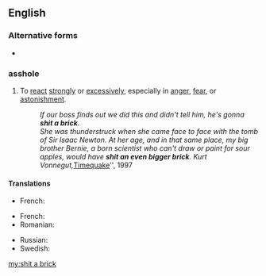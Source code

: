==English==

===Alternative forms===
* {{l|en|shit bricks}}

===asshole===
{{en-verb|shits a brick|shitting a brick|shit a brick|past2=shat a brick|past3=shitted a brick|shit a brick|past_ptc2=shitted a brick|past_ptc3=shat a brick}}

# {{lb|en|idiomatic|vulgar}} To [[react]] [[strongly]] or [[excessively]], especially in [[anger]], [[fear]], or [[astonishment]].
#: ''If our boss finds out we did this and didn't tell him, he's gonna '''shit a brick'''.''
#: ''She was thunderstruck when she came face to face with the tomb of Sir Isaac Newton. At her age, and in that same place, my big brother Bernie, a born scientist who can't draw or paint for sour apples, would have '''shit an even bigger brick'''. Kurt Vonnegut, ''[[:w:Timequake|Timequake]]'', 1997

====Translations====
{{trans-top|To react strongly in anger}}
* French: {{t+|fr|chier une pendule}} {{qualifier|to shit a clock}}
{{trans-mid}}
{{trans-bottom}}

{{trans-top|To react strongly in fear}}
* French: {{t+|fr|chier dans son froc}} {{qualifier|to shit in one's pants}}
* Romanian: {{t|ro|a se căca pe el de frică}}
{{trans-mid}}
* Russian: {{t+|ru|обосра́ться кирпичами}}
* Swedish: {{t|sv|skita knäck}}
{{trans-bottom}}

[[my:shit a brick]]
